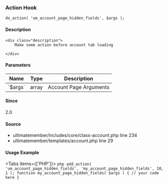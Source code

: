 
<UMBreadCrumb type="action"/>

### Action Hook    
    
```
do_action( 'um_account_page_hidden_fields', $args );
```

#### Description
    <div class="description">
        Make some action before account tab loading
 
    </div>

#### Parameters
            
<table className="table-auto mt-2 border dark:border-gray-500 p-5 text-sm text-left">
<thead>
<tr>
<th  className="px-3">Name</th>
<th  className="px-3">Type</th>
<th  className="px-3">Description</th>
</tr>
</thead>
<tbody>
               <tr >
               <td className="px-3 py-2">`$args`</td>
               <td className="px-3 py-2">array</td>
               <td className="px-3 py-2 text-sm">Account Page Arguments</td>
               </tr>
</tbody>
</table>

#### Since
<div class="description">
2.0
</div>

#### Source
  - <Link href="https://github.com/ultimatemember/ultimatemember/tree/2.5.0/includes/core/class-account.php#L234">ultimatemember/includes/core/class-account.php</Link> <Link href="https://github.com/ultimatemember/ultimatemember/tree/2.5.0/includes/core/class-account.php#L234">line 234</Link>
  - <Link href="https://github.com/ultimatemember/ultimatemember/tree/2.5.0/templates/account.php#L29">ultimatemember/templates/account.php</Link> <Link href="https://github.com/ultimatemember/ultimatemember/tree/2.5.0/templates/account.php#L29">line 29</Link>



#### Usage Example

<Tabs items={['PHP']}>
    <Tab>
    ```php
    add_action( 'um_account_page_hidden_fields', 'my_account_page_hidden_fields', 10, 1 );
 function my_account_page_hidden_fields( $args ) {
     // your code here
 }
    ```
    </Tab>
</Tabs>